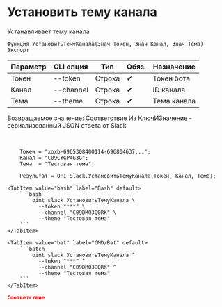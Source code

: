 ﻿---
sidebar_position: 11
description: Установить тему канала и другие функции для работы с Slack в Открытом пакете интеграций - бесплатной open-source библиотеке интеграций для 1С:Предприятие 8, OneScript и CLI
keywords: [1C, 1С, 1С:Предприятие, 1С:Предприятие 8.3, API, Интеграция, Сервисы, Обмен, OneScript, CLI, Slack]
---


# Установить тему канала
 Устанавливает тему канала



`Функция УстановитьТемуКанала(Знач Токен, Знач Канал, Знач Тема) Экспорт`

  | Параметр | CLI опция | Тип | Обяз. | Назначение |
  |-|-|-|-|-|
  | Токен | --token | Строка | &#x2714; | Токен бота |
  | Канал | --channel | Строка | &#x2714; | ID канала |
  | Тема | --theme | Строка | &#x2714; | Тема канала |

  
  Возвращаемое значение:   Соответствие Из КлючИЗначение - сериализованный JSON ответа от Slack

<br/>




```bsl title="Пример использования для 1С:Предприятие/OneScript"
    Токен = "xoxb-6965308400114-696804637...";
    Канал = "C09CYGP4G3G";
    Тема  = "Тестовая тема";

    Результат = OPI_Slack.УстановитьТемуКанала(Токен, Канал, Тема);
```
    

 <Tabs>
  
    <TabItem value="bash" label="Bash" default>
        ```bash
            oint slack УстановитьТемуКанала \
              --token "***" \
              --channel "C09DMQ3Q0RK" \
              --theme "Тестовая тема"
        ```
    </TabItem>
  
    <TabItem value="bat" label="CMD/Bat" default>
        ```batch
            oint slack УстановитьТемуКанала ^
              --token "***" ^
              --channel "C09DMQ3Q0RK" ^
              --theme "Тестовая тема"
        ```
    </TabItem>
</Tabs>


```json title="Результат"
Соответствие
```

